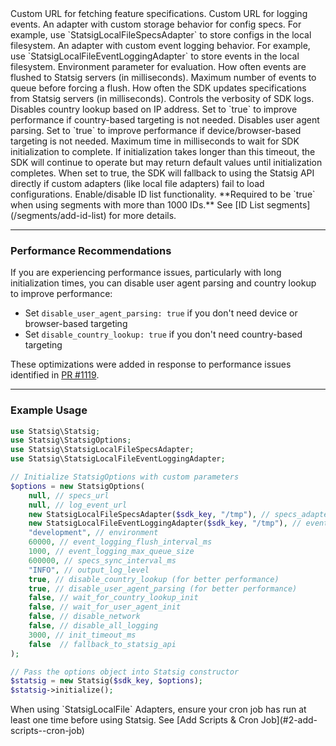 <Accordion title="StatsigOptions">

<ResponseField name="specs_url" type="string">
  Custom URL for fetching feature specifications.
</ResponseField>

<ResponseField name="log_event_url" type="string">
  Custom URL for logging events.
</ResponseField>

<ResponseField name="specs_adapter" type="StatsigSpecsAdapter">
  An adapter with custom storage behavior for config specs. For example, use `StatsigLocalFileSpecsAdapter` to store configs in the local filesystem.
</ResponseField>

<ResponseField name="event_logging_adapter" type="StatsigEventLoggingAdapter">
  An adapter with custom event logging behavior. For example, use `StatsigLocalFileEventLoggingAdapter` to store events in the local filesystem.
</ResponseField>

<ResponseField name="environment" type="string">
  Environment parameter for evaluation.
</ResponseField>

<ResponseField name="event_logging_flush_interval_ms" type="int">
  How often events are flushed to Statsig servers (in milliseconds).
</ResponseField>

<ResponseField name="event_logging_max_queue_size" type="int">
  Maximum number of events to queue before forcing a flush.
</ResponseField>

<ResponseField name="specs_sync_interval_ms" type="int">
  How often the SDK updates specifications from Statsig servers (in milliseconds).
</ResponseField>

<ResponseField name="output_log_level" type="string">
  Controls the verbosity of SDK logs.
</ResponseField>

<ResponseField name="disable_country_lookup" type="bool">
  Disables country lookup based on IP address. Set to `true` to improve performance if country-based targeting is not needed.
</ResponseField>

<ResponseField name="disable_user_agent_parsing" type="bool">
  Disables user agent parsing. Set to `true` to improve performance if device/browser-based targeting is not needed.
</ResponseField>

<ResponseField name="init_timeout_ms" type="int" default="3000">
  Maximum time in milliseconds to wait for SDK initialization to complete. If initialization takes longer than this timeout, the SDK will continue to operate but may return default values until initialization completes.
</ResponseField>

<ResponseField name="fallback_to_statsig_api" type="bool" default="false">
  When set to true, the SDK will fallback to using the Statsig API directly if custom adapters (like local file adapters) fail to load configurations.
</ResponseField>

<ResponseField name="enable_id_lists" type="bool">
  Enable/disable ID list functionality. **Required to be `true` when using segments with more than 1000 IDs.** See [ID List segments](/segments/add-id-list) for more details.
</ResponseField>

---

### Performance Recommendations

If you are experiencing performance issues, particularly with long initialization times, you can disable user agent parsing and country lookup to improve performance:

- Set `disable_user_agent_parsing: true` if you don't need device or browser-based targeting
- Set `disable_country_lookup: true` if you don't need country-based targeting

These optimizations were added in response to performance issues identified in [PR #1119](https://github.com/statsig-io/private-statsig-server-core/pull/1119).

---

### Example Usage

```php
use Statsig\Statsig;
use Statsig\StatsigOptions;
use Statsig\StatsigLocalFileSpecsAdapter;
use Statsig\StatsigLocalFileEventLoggingAdapter;

// Initialize StatsigOptions with custom parameters
$options = new StatsigOptions(
    null, // specs_url
    null, // log_event_url
    new StatsigLocalFileSpecsAdapter($sdk_key, "/tmp"), // specs_adapter
    new StatsigLocalFileEventLoggingAdapter($sdk_key, "/tmp"), // event_logging_adapter
    "development", // environment
    60000, // event_logging_flush_interval_ms
    1000, // event_logging_max_queue_size
    600000, // specs_sync_interval_ms
    "INFO", // output_log_level
    true, // disable_country_lookup (for better performance)
    true, // disable_user_agent_parsing (for better performance)
    false, // wait_for_country_lookup_init
    false, // wait_for_user_agent_init
    false, // disable_network
    false, // disable_all_logging
    3000, // init_timeout_ms
    false  // fallback_to_statsig_api
);

// Pass the options object into Statsig constructor
$statsig = new Statsig($sdk_key, $options);
$statsig->initialize();
```

<Callout type="warning">
When using `StatsigLocalFile` Adapters, ensure your cron job has run at least one time before using Statsig.
See [Add Scripts & Cron Job](#2-add-scripts--cron-job)
</Callout>

</Accordion>
